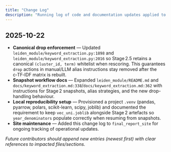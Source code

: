 ```yaml
---
title: "Change Log"
description: "Running log of code and documentation updates applied to the KRISS keyword pipeline workspace."
---
```


## 2025-10-22

- **Canonical drop enforcement** — Updated `leiden_module/keyword_extraction.py:1898` and `leiden_module/keyword_extraction.py:2016` so Stage 2.5 retains a canonical `(cluster_id, term)` whitelist when rescoring. This guarantees `drop` actions in manual/LLM alias instructions stay removed after the c‑TF‑IDF matrix is rebuilt.
- **Snapshot workflow docs** — Expanded `leiden_module/README.md` and `docs/keyword_extraction.md:338`/`docs/keyword_extraction.md:362` with instructions for Stage 2 snapshots, alias strategies, and the new drop-handling behaviour.
- **Local reproducibility setup** — Provisioned a project `.venv` (pandas, pyarrow, polars, scikit-learn, scipy, joblib) and documented the requirement to keep `vec_uni.joblib` alongside Stage 2 artefacts so `year_denominators` populate correctly when resuming from snapshots.
- **Site maintenance** — Added this change log to `final_report_site` for ongoing tracking of operational updates.

_Future contributors should append new entries (newest first) with clear references to impacted files/sections._
